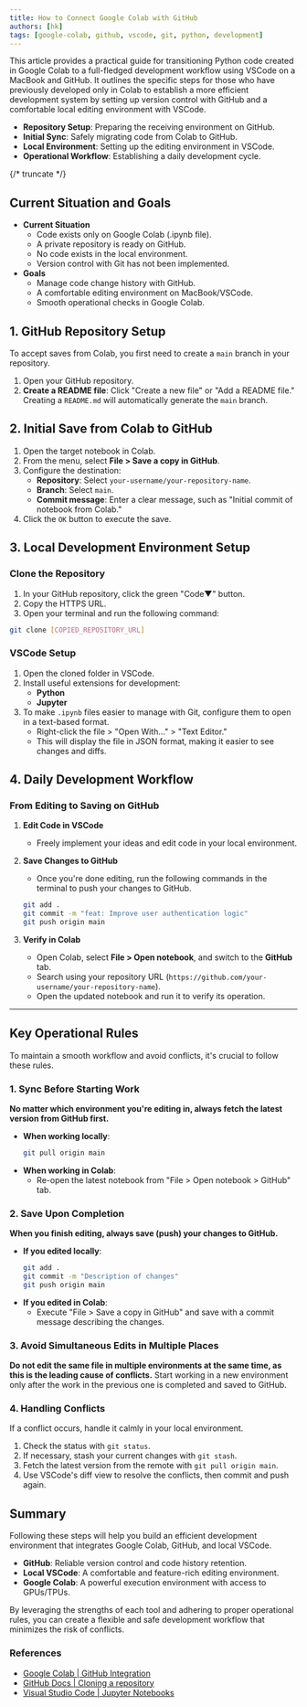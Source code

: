```yaml
---
title: How to Connect Google Colab with GitHub
authors: [hk]
tags: [google-colab, github, vscode, git, python, development]
---
```



This article provides a practical guide for transitioning Python code created in Google Colab to a full-fledged development workflow using VSCode on a MacBook and GitHub. It outlines the specific steps for those who have previously developed only in Colab to establish a more efficient development system by setting up version control with GitHub and a comfortable local editing environment with VSCode.

- **Repository Setup**: Preparing the receiving environment on GitHub.
- **Initial Sync**: Safely migrating code from Colab to GitHub.
- **Local Environment**: Setting up the editing environment in VSCode.
- **Operational Workflow**: Establishing a daily development cycle.

{/* truncate */}

## Current Situation and Goals

<Admonition type="info" title="Starting Point and Goals">
  <ul>
    <li>
      <strong>Current Situation</strong>
      <ul>
        <li>Code exists only on Google Colab (.ipynb file).</li>
        <li>A private repository is ready on GitHub.</li>
        <li>No code exists in the local environment.</li>
        <li>Version control with Git has not been implemented.</li>
      </ul>
    </li>
    <li>
      <strong>Goals</strong>
      <ul>
        <li>Manage code change history with GitHub.</li>
        <li>A comfortable editing environment on MacBook/VSCode.</li>
        <li>Smooth operational checks in Google Colab.</li>
      </ul>
    </li>
  </ul>
</Admonition>

## 1. GitHub Repository Setup

To accept saves from Colab, you first need to create a `main` branch in your repository.

1.  Open your GitHub repository.
2.  **Create a README file**: Click "Create a new file" or "Add a README file." Creating a `README.md` will automatically generate the `main` branch.

## 2. Initial Save from Colab to GitHub

1.  Open the target notebook in Colab.
2.  From the menu, select **File > Save a copy in GitHub**.
3.  Configure the destination:
    - **Repository**: Select `your-username/your-repository-name`.
    - **Branch**: Select `main`.
    - **Commit message**: Enter a clear message, such as "Initial commit of notebook from Colab."
4.  Click the `OK` button to execute the save.

## 3. Local Development Environment Setup

### Clone the Repository

1.  In your GitHub repository, click the green "Code▼" button.
2.  Copy the HTTPS URL.
3.  Open your terminal and run the following command:

```bash
git clone [COPIED_REPOSITORY_URL]
```

### VSCode Setup

1.  Open the cloned folder in VSCode.
2.  Install useful extensions for development:
    -   **Python**
    -   **Jupyter**
3.  To make `.ipynb` files easier to manage with Git, configure them to open in a text-based format.
    -   Right-click the file > "Open With..." > "Text Editor."
    -   This will display the file in JSON format, making it easier to see changes and diffs.

## 4. Daily Development Workflow

### From Editing to Saving on GitHub

1.  **Edit Code in VSCode**
    -   Freely implement your ideas and edit code in your local environment.

2.  **Save Changes to GitHub**
    -   Once you're done editing, run the following commands in the terminal to push your changes to GitHub.

    ```bash
    git add .
    git commit -m "feat: Improve user authentication logic"
    git push origin main
    ```

3.  **Verify in Colab**
    -   Open Colab, select **File > Open notebook**, and switch to the **GitHub** tab.
    -   Search using your repository URL (`https://github.com/your-username/your-repository-name`).
    -   Open the updated notebook and run it to verify its operation.

---

## Key Operational Rules

To maintain a smooth workflow and avoid conflicts, it's crucial to follow these rules.

### 1. Sync Before Starting Work

**No matter which environment you're editing in, always fetch the latest version from GitHub first.**

-   **When working locally**:
    ```bash
    git pull origin main
    ```
-   **When working in Colab**:
    -   Re-open the latest notebook from "File > Open notebook > GitHub" tab.

### 2. Save Upon Completion

**When you finish editing, always save (push) your changes to GitHub.**

-   **If you edited locally**:
    ```bash
    git add .
    git commit -m "Description of changes"
    git push origin main
    ```
-   **If you edited in Colab**:
    -   Execute "File > Save a copy in GitHub" and save with a commit message describing the changes.

### 3. Avoid Simultaneous Edits in Multiple Places

**Do not edit the same file in multiple environments at the same time, as this is the leading cause of conflicts.**
Start working in a new environment only after the work in the previous one is completed and saved to GitHub.

### 4. Handling Conflicts

If a conflict occurs, handle it calmly in your local environment.

1.  Check the status with `git status`.
2.  If necessary, stash your current changes with `git stash`.
3.  Fetch the latest version from the remote with `git pull origin main`.
4.  Use VSCode's diff view to resolve the conflicts, then commit and push again.

## Summary

Following these steps will help you build an efficient development environment that integrates Google Colab, GitHub, and local VSCode.

-   **GitHub**: Reliable version control and code history retention.
-   **Local VSCode**: A comfortable and feature-rich editing environment.
-   **Google Colab**: A powerful execution environment with access to GPUs/TPUs.

By leveraging the strengths of each tool and adhering to proper operational rules, you can create a flexible and safe development workflow that minimizes the risk of conflicts.

<ShareButtons />

### References

-   [Google Colab | GitHub Integration](https://colab.research.google.com/github/)
-   [GitHub Docs | Cloning a repository](https://docs.github.com/en/repositories/creating-and-managing-repositories/cloning-a-repository)
-   [Visual Studio Code | Jupyter Notebooks](https://code.visualstudio.com/docs/datascience/jupyter-notebooks)
